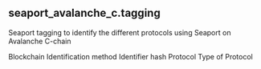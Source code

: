 ## seaport_avalanche_c.tagging 
Seaport tagging to identify the different protocols using Seaport on Avalanche C-chain 


<ParamField path="blockchain">
Blockchain
</ParamField>
<ParamField path="tagging_method">
Identification method
</ParamField>
<ParamField path="identifier">
Identifier hash
</ParamField>
<ParamField path="protocol">
Protocol
</ParamField>
<ParamField path="protocol_type">
Type of Protocol
</ParamField>
